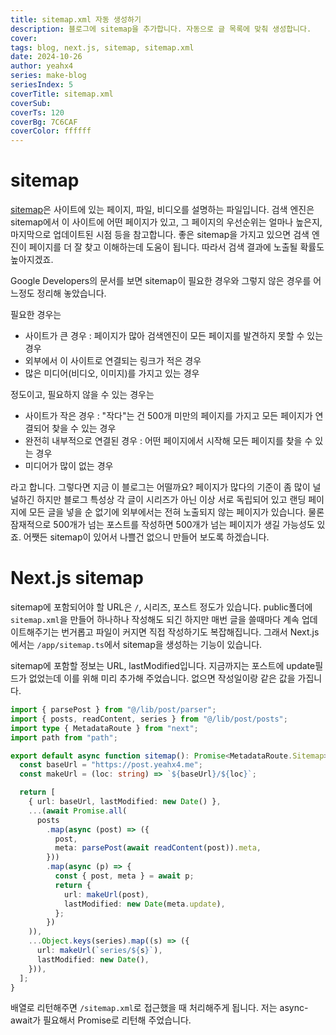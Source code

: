 ```yaml
---
title: sitemap.xml 자동 생성하기
description: 블로그에 sitemap을 추가합니다. 자동으로 글 목록에 맞춰 생성합니다.
cover:
tags: blog, next.js, sitemap, sitemap.xml
date: 2024-10-26
author: yeahx4
series: make-blog
seriesIndex: 5
coverTitle: sitemap.xml
coverSub:
coverTs: 120
coverBg: 7C6CAF
coverColor: ffffff
---
```


# sitemap

[sitemap](https://developers.google.com/search/docs/crawling-indexing/sitemaps/overview)은
사이트에 있는 페이지, 파일, 비디오를 설명하는 파일입니다. 검색 엔진은 sitemap에서 이 사이트에 어떤
페이지가 있고, 그 페이지의 우선순위는 얼마나 높은지, 마지막으로 업데이트된 시점 등을 참고합니다.
좋은 sitemap을 가지고 있으면 검색 엔진이 페이지를 더 잘 찾고 이해하는데 도움이 됩니다. 따라서
검색 결과에 노출될 확률도 높아지겠죠.

Google Developers의 문서를 보면 sitemap이 필요한 경우와 그렇지 않은 경우를 어느정도
정리해 놓았습니다.

필요한 경우는

- 사이트가 큰 경우 : 페이지가 많아 검색엔진이 모든 페이지를 발견하지 못할 수 있는 경우
- 외부에서 이 사이트로 연결되는 링크가 적은 경우
- 많은 미디어(비디오, 이미지)를 가지고 있는 경우

정도이고, 필요하지 않을 수 있는 경우는

- 사이트가 작은 경우 : "작다"는 건 500개 미만의 페이지를 가지고 모든 페이지가 연결되어 찾을 수 있는
  경우
- 완전히 내부적으로 연결된 경우 : 어떤 페이지에서 시작해 모든 페이지를 찾을 수 있는 경우
- 미디어가 많이 없는 경우

라고 합니다. 그렇다면 지금 이 블로그는 어떨까요? 페이지가 많다의 기준이 좀 많이 널널하긴 하지만
블로그 특성상 각 글이 시리즈가 아닌 이상 서로 독립되어 있고 랜딩 페이지에 모든 글을 넣을 순
없기에 외부에서는 전혀 노출되지 않는 페이지가 있습니다. 물론 잠재적으로 500개가 넘는 포스트를 작성하면
500개가 넘는 페이지가 생길 가능성도 있죠. 어쨋든 sitemap이 있어서 나쁠건 없으니 만들어 보도록
하겠습니다.

# Next.js sitemap

sitemap에 포함되어야 할 URL은 `/`, 시리즈, 포스트 정도가 있습니다. public폴더에 `sitemap.xml`을
만들어 하나하나 작성해도 되긴 하지만 매번 글을 쓸때마다 계속 업데이트해주기는 번거롭고 파일이 커지면
직접 작성하기도 복잡해집니다. 그래서 Next.js에서는 `/app/sitemap.ts`에서 sitemap을 생성하는
기능이 있습니다.

sitemap에 포함할 정보는 URL, lastModified입니다. 지금까지는 포스트에 update필드가 없었는데
이를 위해 미리 추가해 주었습니다. 없으면 작성일이랑 같은 값을 가집니다.

```ts
import { parsePost } from "@/lib/post/parser";
import { posts, readContent, series } from "@/lib/post/posts";
import type { MetadataRoute } from "next";
import path from "path";

export default async function sitemap(): Promise<MetadataRoute.Sitemap> {
  const baseUrl = "https://post.yeahx4.me";
  const makeUrl = (loc: string) => `${baseUrl}/${loc}`;

  return [
    { url: baseUrl, lastModified: new Date() },
    ...(await Promise.all(
      posts
        .map(async (post) => ({
          post,
          meta: parsePost(await readContent(post)).meta,
        }))
        .map(async (p) => {
          const { post, meta } = await p;
          return {
            url: makeUrl(post),
            lastModified: new Date(meta.update),
          };
        })
    )),
    ...Object.keys(series).map((s) => ({
      url: makeUrl(`series/${s}`),
      lastModified: new Date(),
    })),
  ];
}
```

배열로 리턴해주면 `/sitemap.xml`로 접근했을 때 처리해주게 됩니다. 저는 async-await가 필요해서
Promise로 리턴해 주었습니다.